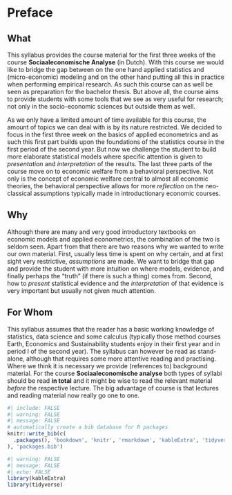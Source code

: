 # Preface {.unnumbered}

## What {-}

This syllabus provides the course material for the first three weeks of the course **Sociaaleconomische Analyse** (in Dutch). With this course we would like to bridge the gap between on the one hand applied statistics and (micro-economic) modeling and on the other hand putting all this in practice when performing empirical research. As such this course can as well be seen as preparation for the bachelor thesis. But above all, the course aims to provide students with some tools that we see as very useful for research; not only in the socio-economic sciences but outside them as well.

As we only have a limited amount of time available for this course, the amount of topics we can deal with is by its nature restricted. We decided to focus in the first three week on the basics of applied econometrics and as such this first part builds upon the foundations of the statistics course in the first period of the second year. But now we challenge the student to build more elaborate statistical models where specific attention is given to *presentation* and *interpretation* of the results. The last three parts of the course move on to economic welfare from a behavioral perspective. Not only is the concept of economic welfare central to almost all economic theories, the behavioral perspective allows for more *reflection* on the neo-classical assumptions typically made in introductionary economic courses. 

## Why {-}

Although there are many and very good introductory textbooks on economic models and applied econometrics, the combination of the two is seldom seen. Apart from that there are two reasons why we wanted to write our own material. First, usually less time is spent on why certain, and at first sight very restrictive, *assumptions* are made. We want to bridge that gap and provide the student with more intuition on where models, evidence, and finally perhaps the "truth" (if there is such a thing) comes from. Second, how to *present* statistical evidence and the *interpretation* of that evidence is very important but usually not given much attention.

## For Whom {-}

This syllabus assumes that the reader has a basic working knowledge of statistics, data science and some calculus (typically those method courses Earth, Economics and Sustainability students enjoy in their first year and in period I of the second year). The syllabus can however be read as stand-alone, although that requires some more attentive reading and practising. Where we think it is necessary we provide (references to) background material. For the course **Sociaaleconomische analyse** both types of syllabi should be read **in total** and it might be wise to read the relevant material *before* the respective lecture. The big advantage of course is that lectures and reading material now really go one to one. 

```r
#| include: FALSE
#| warning: FALSE
#| message: FALSE
# automatically create a bib database for R packages
knitr::write_bib(c(
  .packages(), 'bookdown', 'knitr', 'rmarkdown', 'kableExtra', 'tidyverse'
), 'packages.bib')
```

```r
#| warning: FALSE
#| message: FALSE
#| echo: FALSE
library(kableExtra)
library(tidyverse)
```